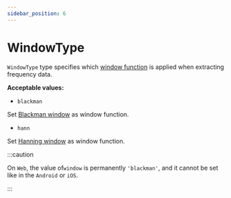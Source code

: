 ```yaml
---
sidebar_position: 6
---
```


# WindowType

`WindowType` type specifies which [window function](https://en.wikipedia.org/wiki/Window_function) is applied when extracting frequency data.

**Acceptable values:**
  - `blackman`

  Set [Blackman window](https://www.sciencedirect.com/topics/engineering/blackman-window) as window function.

  - `hann`

  Set [Hanning window](https://www.sciencedirect.com/topics/engineering/hanning-window) as window function.

:::caution

On `Web`, the value of`window` is permanently `'blackman'`, and it cannot be set like in the `Android` or `iOS`.

:::
